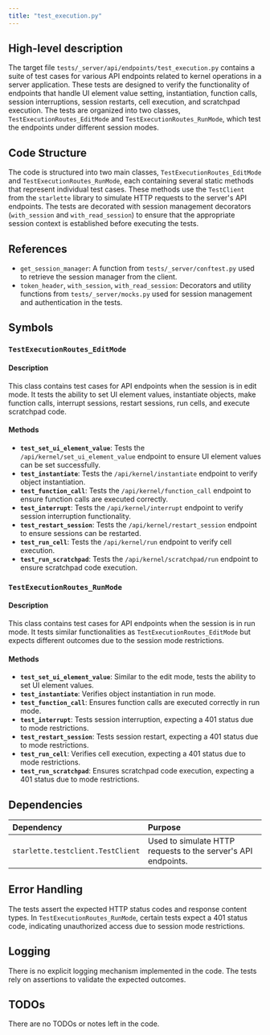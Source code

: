 ```yaml
---
title: "test_execution.py"
---
```


## High-level description

The target file `tests/_server/api/endpoints/test_execution.py` contains a suite of test cases for various API endpoints related to kernel operations in a server application. These tests are designed to verify the functionality of endpoints that handle UI element value setting, instantiation, function calls, session interruptions, session restarts, cell execution, and scratchpad execution. The tests are organized into two classes, `TestExecutionRoutes_EditMode` and `TestExecutionRoutes_RunMode`, which test the endpoints under different session modes.

## Code Structure

The code is structured into two main classes, `TestExecutionRoutes_EditMode` and `TestExecutionRoutes_RunMode`, each containing several static methods that represent individual test cases. These methods use the `TestClient` from the `starlette` library to simulate HTTP requests to the server's API endpoints. The tests are decorated with session management decorators (`with_session` and `with_read_session`) to ensure that the appropriate session context is established before executing the tests.

## References

- `get_session_manager`: A function from `tests/_server/conftest.py` used to retrieve the session manager from the client.
- `token_header`, `with_session`, `with_read_session`: Decorators and utility functions from `tests/_server/mocks.py` used for session management and authentication in the tests.

## Symbols

### `TestExecutionRoutes_EditMode`
#### Description
This class contains test cases for API endpoints when the session is in edit mode. It tests the ability to set UI element values, instantiate objects, make function calls, interrupt sessions, restart sessions, run cells, and execute scratchpad code.

#### Methods

- **`test_set_ui_element_value`**: Tests the `/api/kernel/set_ui_element_value` endpoint to ensure UI element values can be set successfully.
- **`test_instantiate`**: Tests the `/api/kernel/instantiate` endpoint to verify object instantiation.
- **`test_function_call`**: Tests the `/api/kernel/function_call` endpoint to ensure function calls are executed correctly.
- **`test_interrupt`**: Tests the `/api/kernel/interrupt` endpoint to verify session interruption functionality.
- **`test_restart_session`**: Tests the `/api/kernel/restart_session` endpoint to ensure sessions can be restarted.
- **`test_run_cell`**: Tests the `/api/kernel/run` endpoint to verify cell execution.
- **`test_run_scratchpad`**: Tests the `/api/kernel/scratchpad/run` endpoint to ensure scratchpad code execution.

### `TestExecutionRoutes_RunMode`
#### Description
This class contains test cases for API endpoints when the session is in run mode. It tests similar functionalities as `TestExecutionRoutes_EditMode` but expects different outcomes due to the session mode restrictions.

#### Methods

- **`test_set_ui_element_value`**: Similar to the edit mode, tests the ability to set UI element values.
- **`test_instantiate`**: Verifies object instantiation in run mode.
- **`test_function_call`**: Ensures function calls are executed correctly in run mode.
- **`test_interrupt`**: Tests session interruption, expecting a 401 status due to mode restrictions.
- **`test_restart_session`**: Tests session restart, expecting a 401 status due to mode restrictions.
- **`test_run_cell`**: Verifies cell execution, expecting a 401 status due to mode restrictions.
- **`test_run_scratchpad`**: Ensures scratchpad code execution, expecting a 401 status due to mode restrictions.

## Dependencies

| Dependency | Purpose |
|:-----------|:--------|
| `starlette.testclient.TestClient` | Used to simulate HTTP requests to the server's API endpoints. |

## Error Handling

The tests assert the expected HTTP status codes and response content types. In `TestExecutionRoutes_RunMode`, certain tests expect a 401 status code, indicating unauthorized access due to session mode restrictions.

## Logging

There is no explicit logging mechanism implemented in the code. The tests rely on assertions to validate the expected outcomes.

## TODOs

There are no TODOs or notes left in the code.